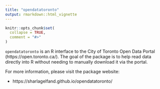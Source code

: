 ```yaml
---
title: "opendatatoronto"
output: rmarkdown::html_vignette
---
```


```r
knitr::opts_chunk$set(
  collapse = TRUE,
  comment = "#>"
)
```

`opendatatoronto` is an R interface to the City of Toronto Open Data Portal (https://open.toronto.ca/). The goal of the package is to help read data directly into R without needing to manually download it via the portal. 

For more information, please visit the package website:
  
* https://sharlagelfand.github.io/opendatatoronto/
